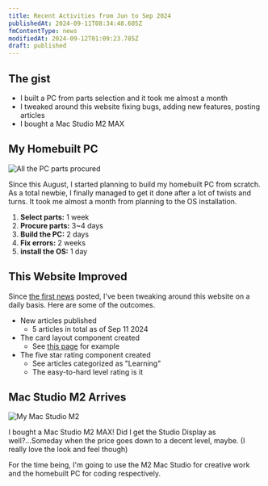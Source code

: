 ```yaml
---
title: Recent Activities from Jun to Sep 2024
publishedAt: 2024-09-11T08:34:48.605Z
fmContentType: news
modifiedAt: 2024-09-12T01:09:23.785Z
draft: published
---
```


## The gist

- I built a PC from parts selection and it took me almost a month
- I tweaked around this website fixing bugs, adding new features, posting articles
- I bought a Mac Studio M2 MAX

## My Homebuilt PC

![ All the PC parts procured ](../../../assets/images/pc-parts.webp)

Since this August, I started planning to build my homebuilt PC from scratch. As a total newbie, I finally managed to get it done after a lot of twists and turns. It took me almost a month from planning to the OS installation.

1. **Select parts:** 1 week
2. **Procure parts:** 3~4 days
3. **Build the PC:** 2 days
4. **Fix errors:** 2 weeks
5. **install the OS:** 1 day

## This Website Improved

Since [the first news](https://younagi.dev/news/created-my-personal-website/) posted, I've been tweaking around this website on a daily basis. Here are some of the outcomes.

- New articles published
  - 5 articles in total as of Sep 11 2024
- The card layout component created
  - See [this page](https://younagi.dev/tools/) for example
- The five star rating component created
  - See articles categorized as "Learning"
  - The easy-to-hard level rating is it

## Mac Studio M2 Arrives

![ My Mac Studio M2 ](../../../assets/images/mac-studio-img.webp)

I bought a Mac Studio M2 MAX! Did I get the Studio Display as well?...Someday when the price goes down to a decent level, maybe. (I really love the look and feel though)

For the time being, I'm going to use the M2 Mac Studio for creative work and the homebuilt PC for coding respectively.
